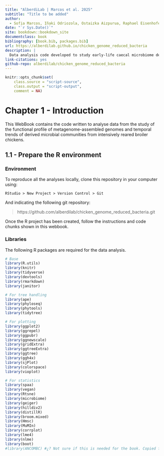 ```yaml
---
title: "AlberdiLab | Marcos et al. 2025"
subtitle: "Title to be added"
author:
  - Sofia Marcos, Iñaki Odriozola, Ostaizka Aizpurua, Raphael Eisenhofer, Sarah Siu Tze Mak, Garazi Martin, Varsha Kale, Germana Baldi, Robert D Finn, Joan Tarradas, Andone Estonba, M Thomas P Gilbert, Antton Alberdi^[University of Copenhagen, antton.alberdi@sund.ku.dk]
date: "`r Sys.Date()`"
site: bookdown::bookdown_site
documentclass: book
bibliography: [book.bib, packages.bib]
url: https://alberdilab.github.io/chicken_genome_reduced_bacteria
description: |
  Data analysis code developed to study early-life caecal microbiome development and its association with chicken body weight 
link-citations: yes
github-repo: alberdilab/chicken_genome_reduced_bacteria
---
```


```r
knitr::opts_chunk$set(
    class.source = "script-source",
    class.output = "script-output",
    comment = NA)
```

# Chapter 1 - Introduction

This WebBook contains the code written to analyse data from the study of the functional profile of metagenome-assembled genomes and temporal trends of derived microbial communities from intensively reared broiler chickens.

## 1.1 - Prepare the R environment

### Environment

To reproduce all the analyses locally, clone this repository in your computer using:

```
RStudio > New Project > Version Control > Git
```

And indicating the following git repository:

> https://github.com/alberdilab/chicken_genome_reduced_bacteria.git

Once the R project has been created, follow the instructions and code chunks shown in this webbook.

### Libraries

The following R packages are required for the data analysis.

```r
# Base
library(R.utils)
library(knitr)
library(tidyverse)
library(devtools)
library(rmarkdown)
library(janitor)

# For tree handling
library(ape)
library(phyloseq)
library(phytools)
library(tidytree)

# For plotting
library(ggplot2)
library(ggrepel)
library(ggpubr)
library(ggnewscale)
library(gridExtra)
library(ggtreeExtra)
library(ggtree)
library(ggh4x)
library(sjPlot)
library(colorspace)
library(vioplot)

# For statistics
library(spaa)
library(vegan)
library(Rtsne)
library(microbiome)
library(geiger)
library(hilldiv2)
library(distillR)
library(broom.mixed)
library(Hmsc)
library(MuMIn)
library(corrplot)
library(lme4)
library(nlme)
library(boot)
#library(ANCOMBC) #¿? Not sure if this is needed for the book. Copied from Ostaizka. et al.
```
